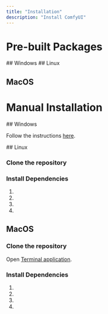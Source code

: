 ```yaml
---
title: "Installation"
description: "Install ComfyUI"
---
```



# Pre-built Packages
<Tabs>
<Tab title="Windows">
## Windows

</Tab>
<Tab title="Linux">
## Linux

</Tab>

<Tab title="MacOS">

## MacOS
</Tab>
</Tabs>

# Manual Installation
<Tabs>
<Tab title="Windows">
## Windows

Follow the instructions [here](https://github.com/comfyanonymous/ComfyUI?tab=readme-ov-file#windows).

</Tab>
<Tab title="Linux">
## Linux

### Clone the repository

<GitClone />

### Install Dependencies

1. <Conda />
1. <InstallGpuDependencies />
1. <PipInstall />
1. <RunComfy />
</Tab>

<Tab title="MacOS">

## MacOS

### Clone the repository

Open [Terminal application](https://support.apple.com/guide/terminal/open-or-quit-terminal-apd5265185d-f365-44cb-8b09-71a064a42125/mac).

<GitClone />

### Install Dependencies

1. <Conda />
1. <InstallGpuDependencies />
1. <PipInstall />
1. <RunComfy />
</Tab>
</Tabs>
